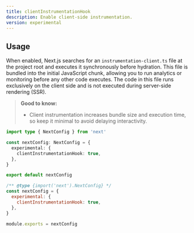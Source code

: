 ```yaml
---
title: clientInstrumentationHook
description: Enable client-side instrumentation.
version: experimental
---
```


## Usage

When enabled, Next.js searches for an `instrumentation-client.ts` file at the project root and executes it synchronously before hydration. This file is bundled into the initial JavaScript chunk, allowing you to run analytics or monitoring before any other code executes. The code in this file runs exclusively on the client side and is not executed during server-side rendering (SSR).

> **Good to know:**
>
> - Client instrumentation increases bundle size and execution time, so keep it minimal to avoid delaying interactivity.

```ts filename="next.config.ts" switcher
import type { NextConfig } from 'next'

const nextConfig: NextConfig = {
  experimental: {
    clientInstrumentationHook: true,
  },
}

export default nextConfig
```

```js filename="next.config.js" switcher
/** @type {import('next').NextConfig} */
const nextConfig = {
  experimental: {
    clientInstrumentationHook: true,
  },
}

module.exports = nextConfig
```
